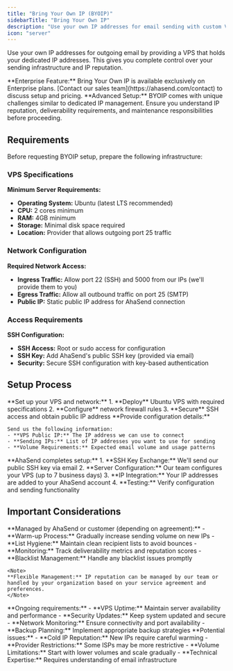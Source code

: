 ```yaml
---
title: "Bring Your Own IP (BYOIP)"
sidebarTitle: "Bring Your Own IP"
description: "Use your own IP addresses for email sending with custom VPS infrastructure"
icon: "server"
---
```


Use your own IP addresses for outgoing email by providing a VPS that holds your dedicated IP addresses. This gives you complete control over your sending infrastructure and IP reputation.

<Tip>
**Enterprise Feature:** Bring Your Own IP is available exclusively on Enterprise plans. [Contact our sales team](https://ahasend.com/contact) to discuss setup and pricing.
</Tip>

<Warning>
**Advanced Setup:** BYOIP comes with unique challenges similar to dedicated IP management. Ensure you understand IP reputation, deliverability requirements, and maintenance responsibilities before proceeding.
</Warning>

## Requirements

Before requesting BYOIP setup, prepare the following infrastructure:

### VPS Specifications

**Minimum Server Requirements:**
- **Operating System:** Ubuntu (latest LTS recommended)
- **CPU:** 2 cores minimum
- **RAM:** 4GB minimum
- **Storage:** Minimal disk space required
- **Location:** Provider that allows outgoing port 25 traffic

### Network Configuration

**Required Network Access:**
- **Ingress Traffic:** Allow port 22 (SSH) and 5000 from our IPs (we'll provide them to you)
- **Egress Traffic:** Allow all outbound traffic on port 25 (SMTP)
- **Public IP:** Static public IP address for AhaSend connection

### Access Requirements

**SSH Configuration:**
- **SSH Access:** Root or sudo access for configuration
- **SSH Key:** Add AhaSend's public SSH key (provided via email)
- **Security:** Secure SSH configuration with key-based authentication

## Setup Process

<Steps>
  <Step title="Prepare Infrastructure" icon="server">
    **Set up your VPS and network:**
    1. **Deploy** Ubuntu VPS with required specifications
    2. **Configure** network firewall rules
    3. **Secure** SSH access and obtain public IP address
  </Step>

  <Step title="Contact AhaSend" icon="envelope">
    **Provide configuration details:**

    Send us the following information:
    - **VPS Public IP:** The IP address we can use to connect
    - **Sending IPs:** List of IP addresses you want to use for sending
    - **Volume Requirements:** Expected email volume and usage patterns
  </Step>

  <Step title="Configuration & Testing" icon="gear">
    **AhaSend completes setup:**
    1. **SSH Key Exchange:** We'll send our public SSH key via email
    2. **Server Configuration:** Our team configures your VPS (up to 7 business days)
    3. **IP Integration:** Your IP addresses are added to your AhaSend account
    4. **Testing:** Verify configuration and sending functionality
  </Step>
</Steps>

## Important Considerations

<AccordionGroup>
  <Accordion title="IP Reputation Management" icon="chart-line">
    **Managed by AhaSend or customer (depending on agreement):**
    - **Warm-up Process:** Gradually increase sending volume on new IPs
    - **List Hygiene:** Maintain clean recipient lists to avoid bounces
    - **Monitoring:** Track deliverability metrics and reputation scores
    - **Blacklist Management:** Handle any blacklist issues promptly

    <Note>
    **Flexible Management:** IP reputation can be managed by our team or handled by your organization based on your service agreement and preferences.
    </Note>
  </Accordion>

  <Accordion title="Infrastructure Maintenance" icon="wrench">
    **Ongoing requirements:**
    - **VPS Uptime:** Maintain server availability and performance
    - **Security Updates:** Keep system updated and secure
    - **Network Monitoring:** Ensure connectivity and port availability
    - **Backup Planning:** Implement appropriate backup strategies
  </Accordion>

  <Accordion title="Deliverability Challenges" icon="triangle-exclamation">
    **Potential issues:**
    - **Cold IP Reputation:** New IPs require careful warming
    - **Provider Restrictions:** Some ISPs may be more restrictive
    - **Volume Limitations:** Start with lower volumes and scale gradually
    - **Technical Expertise:** Requires understanding of email infrastructure
  </Accordion>
</AccordionGroup>
